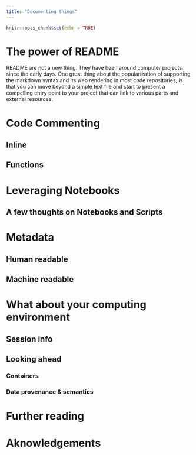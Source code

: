 ```yaml
---
title: "Documenting things"
---
```


```r
knitr::opts_chunk$set(echo = TRUE)
```


# The power of README

README are not a new thing. They have been around computer projects since the early days. One great thing about the popularization of supporting the markdown syntax and its web rendering in most code repositories, is that you can move beyond a simple text file and start to present a compelling entry point to your project that can link to various parts and external resources.



# Code Commenting

## Inline 

## Functions

# Leveraging Notebooks

## A few thoughts on Notebooks and Scripts

# Metadata

## Human readable

## Machine readable

# What about your computing environment

## Session info

## Looking ahead

### Containers

### Data provenance & semantics

# Further reading

# Aknowledgements


